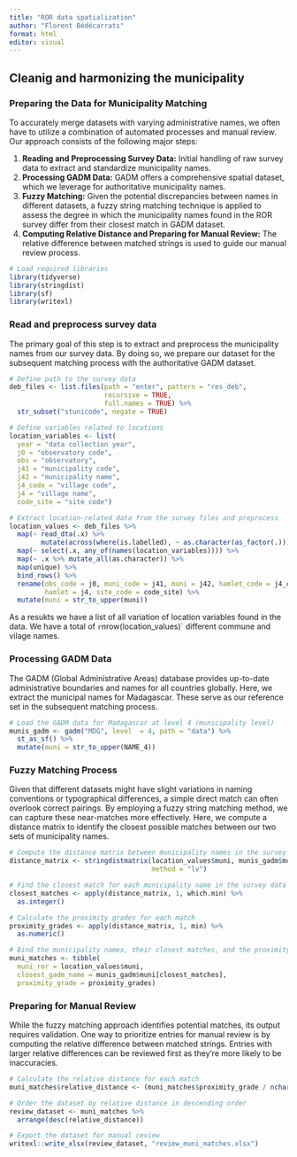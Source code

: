 ```yaml
---
title: "ROR data spatialization"
author: "Florent Bédécarrats"
format: html
editor: visual
---
```


## Cleanig and harmonizing the municipality

### Preparing the Data for Municipality Matching

To accurately merge datasets with varying administrative names, we often have to utilize a combination of automated processes and manual review. Our approach consists of the following major steps:

1. **Reading and Preprocessing Survey Data:** Initial handling of raw survey data to extract and standardize municipality names.
2. **Processing GADM Data:** GADM offers a comprehensive spatial dataset, which we leverage for authoritative municipality names.
3. **Fuzzy Matching:** Given the potential discrepancies between names in different datasets, a fuzzy string matching technique is applied to assess the degree in which the municipality names found in the ROR survey differ from their closest match in GADM dataset.
4. **Computing Relative Distance and Preparing for Manual Review:** The relative difference between matched strings is used to guide our manual review process.

```r
# Load required libraries
library(tidyverse)
library(stringdist)
library(sf)
library(writexl)
```

### Read and preprocess survey data

The primary goal of this step is to extract and preprocess the municipality names from our survey data. By doing so, we prepare our dataset for the subsequent matching process with the authoritative GADM dataset.

```r
# Define path to the survey data
deb_files <- list.files(path = "enter", pattern = "res_deb", 
                        recursive = TRUE, 
                        full.names = TRUE) %>%
  str_subset("stunicode", negate = TRUE)

# Define variables related to locations
location_variables <- list(
  year = "data collection year",
  j0 = "observatory code",
  obs = "observatory",
  j41 = "municipality code",
  j42 = "municipality name",
  j4_code = "village code",
  j4 = "village name",
  code_site = "site code")

# Extract location-related data from the survey files and preprocess
location_values <- deb_files %>%
  map(~ read_dta(.x) %>%
        mutate(across(where(is.labelled), ~ as.character(as_factor(.))))) %>%
  map(~ select(.x, any_of(names(location_variables)))) %>%
  map(~ .x %>% mutate_all(as.character)) %>%
  map(unique) %>%
  bind_rows() %>%
  rename(obs_code = j0, muni_code = j41, muni = j42, hamlet_code = j4_code,
         hamlet = j4, site_code = code_site) %>%
  mutate(muni = str_to_upper(muni))
```

As a resukts we have a list of all variation of location variables found in the data. We have a total of `r `nrow(location_values)` different commune and vilage names.

### Processing GADM Data

The GADM (Global Administrative Areas) database provides up-to-date administrative boundaries and names for all countries globally. Here, we extract the municipal names for Madagascar. These serve as our reference set in the subsequent matching process.

```r
# Load the GADM data for Madagascar at level 4 (municipality level)
munis_gadm <- gadm("MDG", level  = 4, path = "data") %>%
  st_as_sf() %>%
  mutate(muni = str_to_upper(NAME_4))
```

### Fuzzy Matching Process

Given that different datasets might have slight variations in naming conventions or typographical differences, a simple direct match can often overlook correct pairings. By employing a fuzzy string matching method, we can capture these near-matches more effectively. Here, we compute a distance matrix to identify the closest possible matches between our two sets of municipality names.

```r
# Compute the distance matrix between municipality names in the survey data and GADM data
distance_matrix <- stringdistmatrix(location_values$muni, munis_gadm$muni, 
                                    method = "lv")

# Find the closest match for each municipality name in the survey data
closest_matches <- apply(distance_matrix, 1, which.min) %>%
  as.integer()

# Calculate the proximity grades for each match
proximity_grades <- apply(distance_matrix, 1, min) %>%
  as.numeric()

# Bind the municipality names, their closest matches, and the proximity grades into a tibble
muni_matches <- tibble(
  muni_ror = location_values$muni,
  closest_gadm_name = munis_gadm$muni[closest_matches],
  proximity_grade = proximity_grades)
```

### Preparing for Manual Review

While the fuzzy matching approach identifies potential matches, its output requires validation. One way to prioritize entries for manual review is by computing the relative difference between matched strings. Entries with larger relative differences can be reviewed first as they're more likely to be inaccuracies.

```r
# Calculate the relative distance for each match
muni_matches$relative_distance <- (muni_matches$proximity_grade / nchar(muni_matches$muni_ror)) * 100

# Order the dataset by relative distance in descending order
review_dataset <- muni_matches %>%
  arrange(desc(relative_distance))

# Export the dataset for manual review
writexl::write_xlsx(review_dataset, "review_muni_matches.xlsx")
```

